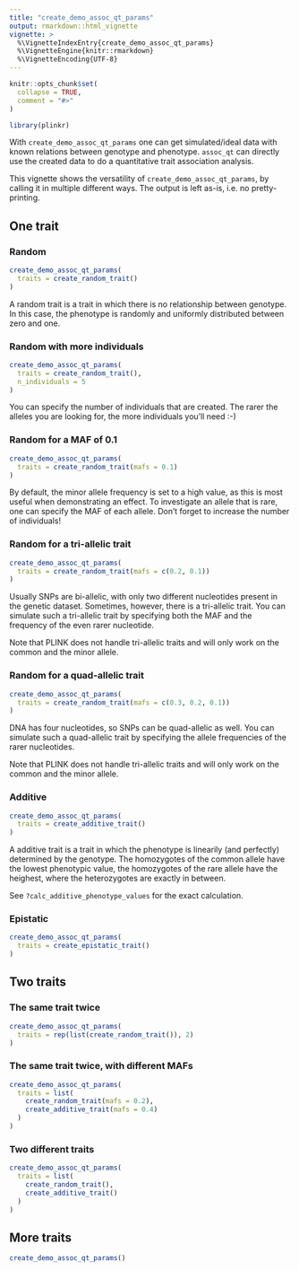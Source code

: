 ```yaml
---
title: "create_demo_assoc_qt_params"
output: rmarkdown::html_vignette
vignette: >
  %\VignetteIndexEntry{create_demo_assoc_qt_params}
  %\VignetteEngine{knitr::rmarkdown}
  %\VignetteEncoding{UTF-8}
---
```


```r
knitr::opts_chunk$set(
  collapse = TRUE,
  comment = "#>"
)
```

```r
library(plinkr)
```

With `create_demo_assoc_qt_params` one can get simulated/ideal data
with known relations between genotype and phenotype.
`assoc_qt` can directly use the created data to do a quantitative trait
association analysis.

This vignette shows the versatility of `create_demo_assoc_qt_params`,
by calling it in multiple different ways. 
The output is left as-is, i.e. no pretty-printing.

## One trait

### Random

```r
create_demo_assoc_qt_params(
  traits = create_random_trait()
)
```

A random trait is a trait in which there is no relationship
between genotype. In this case, the phenotype is randomly
and uniformly distributed between zero and one.

### Random with more individuals

```r
create_demo_assoc_qt_params(
  traits = create_random_trait(),
  n_individuals = 5
)
```

You can specify the number of individuals that are created.
The rarer the alleles you are looking for, 
the more individuals you'll need :-)

### Random for a MAF of 0.1

```r
create_demo_assoc_qt_params(
  traits = create_random_trait(mafs = 0.1)
)
```

By default, the minor allele frequency is set to a high value, as this
is most useful when demonstrating an effect. To investigate an allele
that is rare, one can specify the MAF of each allele.
Don't forget to increase the number of individuals!

### Random for a tri-allelic trait

```r
create_demo_assoc_qt_params(
  traits = create_random_trait(mafs = c(0.2, 0.1))
)
```

Usually SNPs are bi-allelic, with only two different nucleotides present
in the genetic dataset. Sometimes, however, there is a tri-allelic trait.
You can simulate such a tri-allelic trait by specifying both
the MAF and the frequency of the even rarer nucleotide.

Note that PLINK does not handle tri-allelic traits and will only
work on the common and the minor allele.

### Random for a quad-allelic trait

```r
create_demo_assoc_qt_params(
  traits = create_random_trait(mafs = c(0.3, 0.2, 0.1))
)
```

DNA has four nucleotides, so SNPs can be quad-allelic as well.
You can simulate such a quad-allelic trait by specifying the
allele frequencies of the rarer nucleotides.

Note that PLINK does not handle tri-allelic traits and will only
work on the common and the minor allele.

### Additive

```r
create_demo_assoc_qt_params(
  traits = create_additive_trait()
)
```

A additive trait is a trait in which the phenotype is
linearily (and perfectly) determined by the genotype.
The homozygotes of the common allele have the lowest phenotypic value,
the homozygotes of the rare allele have the heighest,
where the heterozygotes are exactly in between.

See `?calc_additive_phenotype_values` for the exact calculation.

### Epistatic

```r
create_demo_assoc_qt_params(
  traits = create_epistatic_trait()
)
```

## Two traits

### The same trait twice

```r
create_demo_assoc_qt_params(
  traits = rep(list(create_random_trait()), 2)
)
```

### The same trait twice, with different MAFs

```r
create_demo_assoc_qt_params(
  traits = list(
    create_random_trait(mafs = 0.2),
    create_additive_trait(mafs = 0.4)
  )
)
```

### Two different traits

```r
create_demo_assoc_qt_params(
  traits = list(
    create_random_trait(),
    create_additive_trait()
  )
)
```

## More traits

```r
create_demo_assoc_qt_params()
```
